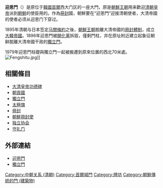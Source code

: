 {{Unreferenced|time=2020-05-23T08:58:34+00:00}}{{dablink|本文描述的是韩国首尔的迎恩门，关于其它的迎恩门，参见[[迎恩门|迎恩门]]。}}
{{Infobox Korean name
|hangul=영은문
|hanja={{linktext|迎|恩|門}}
|rr=Yeongeunmun
|mr=Yŏngŭnmun
|img=Yeongeunmun Gate.JPG
|caption=迎恩門
}}
'''迎恩門'''（{{kor|諺=영은문|漢=迎恩門|羅=Yeongeunmun|f=y}}）是原位于[[韓國|韓國]][[首爾|首爾]]西大门区的一座大門，原是[[朝鮮王朝|朝鮮王朝]]用来歡迎[[清朝|清朝]][[清朝君主列表|皇帝]]派到[[朝鮮|朝鮮]]的使臣用的。作為[[冊封|冊封]]國，朝鮮要在“迎恩門”迎接清朝使者，大清帝國的使者必须从迎恩门下穿过。

1895年清朝与日本签定[[马關條約|马關條約]]之後，[[朝鮮王朝|朝鮮王朝]]脫離大清帝國的[[冊封體制|冊封體制]]，成立[[大韓帝國|大韓帝國]]。1896年迎恩門被[[開化黨|開化黨]]拆毀，僅剩門柱，并在原址附近建立起象征朝鲜脫離大清帝國干政的[[獨立門|獨立門]]。

1979年迎恩門柱礎與獨立門一起被搬遷到原來位置的西北70米處。
[[Image:Fengshitu.jpg|thumb]]]]

==相關條目==
*[[大清皇帝功德碑|大清皇帝功德碑]]
*[[朝貢國|朝貢國]]
*[[獨立門|獨立門]]
*[[太極旗|太極旗]]
*[[冊封|冊封]]
*[[朝鮮冊封使|朝鮮冊封使]]
*[[独立协会|独立协会]]
*[[守礼门|守礼门]]
==外部連結==
*[http://park6.wakwak.com/~photo/image/min08.jpg 迎恩門] {{Wayback|url=http://park6.wakwak.com/~photo/image/min08.jpg |date=20190101035220 }}
*[http://park6.wakwak.com/~photo/image/min06.jpg 獨立門] {{Wayback|url=http://park6.wakwak.com/~photo/image/min06.jpg |date=20130511193243 }}

{{coord|37|34|20.14|N|126|57|35.46|E|type:landmark_region:KR|display=title}}
[[Category:中朝关系_(清朝)|Category:中朝关系 (清朝)]]
[[Category:首爾城門|Category:首爾城門]]
[[Category:牌坊|Category:牌坊]]
[[Category:朝鮮傳統的門_(建築物)|Category:朝鮮傳統的門 (建築物)]]